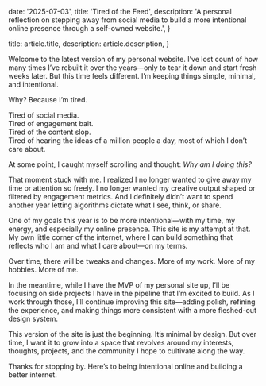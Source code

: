 
  date: '2025-07-03',
  title: 'Tired of the Feed',
  description:
    'A personal reflection on stepping away from social media to build a more intentional online presence through a self-owned website.',
}

  title: article.title,
  description: article.description,
}


Welcome to the latest version of my personal website. I’ve lost count of how many times I’ve rebuilt it over the years—only to tear it down and start fresh weeks later. But this time feels different. I’m keeping things simple, minimal, and intentional.

Why? Because I’m tired.

Tired of social media.  
Tired of engagement bait.  
Tired of the content slop.  
Tired of hearing the ideas of a million people a day, most of which I don’t care about.

At some point, I caught myself scrolling and thought: _Why am I doing this?_

That moment stuck with me. I realized I no longer wanted to give away my time or attention so freely. I no longer wanted my creative output shaped or filtered by engagement metrics. And I definitely didn’t want to spend another year letting algorithms dictate what I see, think, or share.

One of my goals this year is to be more intentional—with my time, my energy, and especially my online presence. This site is my attempt at that. My own little corner of the internet, where I can build something that reflects who I am and what I care about—on my terms.

Over time, there will be tweaks and changes. More of my work. More of my hobbies. More of me.

In the meantime, while I have the MVP of my personal site up, I’ll be focusing on side projects I have in the pipeline that I’m excited to build. As I work through those, I’ll continue improving this site—adding polish, refining the experience, and making things more consistent with a more fleshed-out design system.

This version of the site is just the beginning. It’s minimal by design. But over time, I want it to grow into a space that revolves around my interests, thoughts, projects, and the community I hope to cultivate along the way.

Thanks for stopping by. Here’s to being intentional online and building a better internet.